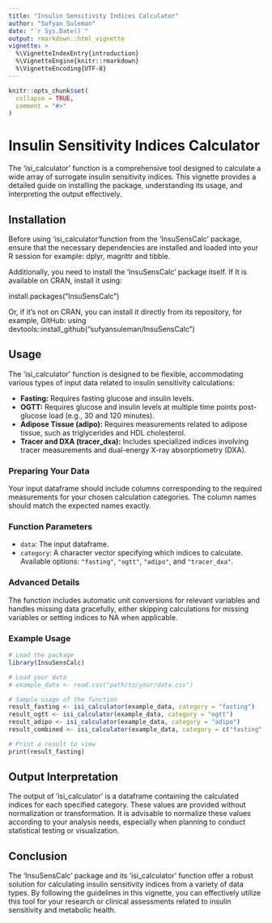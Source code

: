 ```yaml
---
title: "Insulin Sensitivity Indices Calculator"
author: "Sufyan Suleman"
date: "`r Sys.Date()`"
output: rmarkdown::html_vignette
vignette: >
  %\VignetteIndexEntry{introduction}
  %\VignetteEngine{knitr::rmarkdown}
  %\VignetteEncoding{UTF-8}
---
```


```r
knitr::opts_chunk$set(
  collapse = TRUE,
  comment = "#>"
)
```


# Insulin Sensitivity Indices Calculator

The 'isi_calculator' function is a comprehensive tool designed to calculate a wide array of surrogate insulin sensitivity indices. This vignette provides a detailed guide on installing the package, understanding its usage, and interpreting the output effectively.

## Installation

Before using 'isi_calculator'function from the 'InsuSensCalc' package, ensure that the necessary dependencies are installed and loaded into your R session for example: dplyr, magrittr and tibble.


Additionally, you need to install the 'InsuSensCalc' package itself. If It is available on CRAN, install it using:

install.packages("InsuSensCalc")


Or, if it's not on CRAN, you can install it directly from its repository, for example, GitHub:
using devtools::install_github("sufyansuleman/InsuSensCalc")


## Usage

The 'isi_calculator' function is designed to be flexible, accommodating various types of input data related to insulin sensitivity calculations:

- **Fasting:** Requires fasting glucose and insulin levels.
- **OGTT:** Requires glucose and insulin levels at multiple time points post-glucose load (e.g., 30 and 120 minutes).
- **Adipose Tissue (adipo):** Requires measurements related to adipose tissue, such as triglycerides and HDL cholesterol.
- **Tracer and DXA (tracer_dxa):** Includes specialized indices involving tracer measurements and dual-energy X-ray absorptiometry (DXA).

### Preparing Your Data

Your input dataframe should include columns corresponding to the required measurements for your chosen calculation categories. The column names should match the expected names exactly.

### Function Parameters

- `data`: The input dataframe.
- `category`: A character vector specifying which indices to calculate. Available options: `"fasting"`, `"ogtt"`, `"adipo"`, and `"tracer_dxa"`.

### Advanced Details

The function includes automatic unit conversions for relevant variables and handles missing data gracefully, either skipping calculations for missing variables or setting indices to NA when applicable.

### Example Usage

```r
# Load the package
library(InsuSensCalc)

# Load your data
# example_data <- read.csv("path/to/your/data.csv")

# Sample usage of the function
result_fasting <- isi_calculator(example_data, category = "fasting")
result_ogtt <- isi_calculator(example_data, category = "ogtt")
result_adipo <- isi_calculator(example_data, category = "adipo")
result_combined <- isi_calculator(example_data, category = c("fasting", "ogtt", "adipo", "tracer_dxa"))

# Print a result to view
print(result_fasting)
```

## Output Interpretation

The output of 'isi_calculator' is a dataframe containing the calculated indices for each specified category. These values are provided without normalization or transformation. It is advisable to normalize these values according to your analysis needs, especially when planning to conduct statistical testing or visualization.

## Conclusion

The 'InsuSensCalc' package and its 'isi_calculator' function offer a robust solution for calculating insulin sensitivity indices from a variety of data types. By following the guidelines in this vignette, you can effectively utilize this tool for your research or clinical assessments related to insulin sensitivity and metabolic health.


